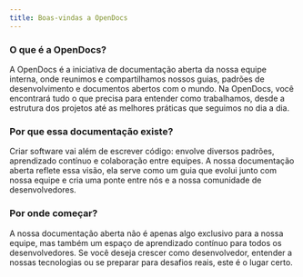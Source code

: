 ```yaml
---
title: Boas-vindas a OpenDocs
---
```


### O que é a OpenDocs?

A OpenDocs é a iniciativa de documentação aberta da nossa equipe interna, onde reunimos e compartilhamos nossos guias, padrões de desenvolvimento e documentos abertos com o mundo.
Na OpenDocs, você encontrará tudo o que precisa para entender como trabalhamos, desde a estrutura dos projetos até as melhores práticas que seguimos no dia a dia.

### Por que essa documentação existe?

Criar software vai além de escrever código: envolve diversos padrões, aprendizado contínuo e colaboração entre equipes. A nossa documentação aberta reflete essa visão, ela serve como um guia que evolui junto com nossa equipe e cria uma ponte entre nós e a nossa comunidade de desenvolvedores.
​
### Por onde começar?

A nossa documentação aberta não é apenas algo exclusivo para a nossa equipe, mas também um espaço de aprendizado contínuo para todos os desenvolvedores. Se você deseja crescer como desenvolvedor, entender a nossas tecnologias ou se preparar para desafios reais, este é o lugar certo.